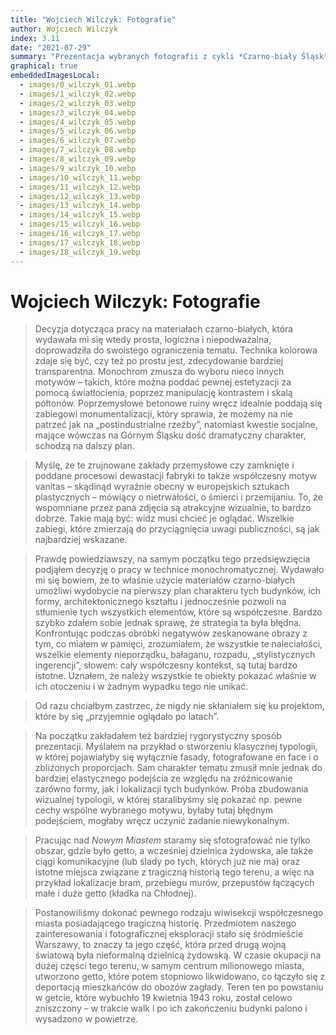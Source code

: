 ```yaml
---
title: "Wojciech Wilczyk: Fotografie"
author: Wojciech Wilczyk
index: 3.11
date: "2021-07-29"
summary: "Prezentacja wybranych fotografii z cykli *Czarno-biały Śląsk*, *Niewinne oko nie istnieje* oraz *Inne miasto*."
graphical: true
embeddedImagesLocal:
  - images/0_wilczyk_01.webp
  - images/1_wilczyk_02.webp
  - images/2_wilczyk_03.webp
  - images/3_wilczyk_04.webp
  - images/4_wilczyk_05.webp
  - images/5_wilczyk_06.webp
  - images/6_wilczyk_07.webp
  - images/7_wilczyk_08.webp
  - images/8_wilczyk_09.webp
  - images/9_wilczyk_10.webp
  - images/10_wilczyk_11.webp
  - images/11_wilczyk_12.webp
  - images/12_wilczyk_13.webp
  - images/13_wilczyk_14.webp
  - images/14_wilczyk_15.webp
  - images/15_wilczyk_16.webp
  - images/16_wilczyk_17.webp
  - images/17_wilczyk_18.webp
  - images/18_wilczyk_19.webp
---
```


<TitleSlide >

# Wojciech Wilczyk: Fotografie

</TitleSlide>

<FullscreenImageSlide
  image={props.localImages[4]}
  caption="Elżbieta Janicka & Wojciech Wilczyk, *Nowe Miasto*, ul. Śliska, 15.04.2011."
/>

<SplitSlide>
  <CenterImageSlide
    image={props.localImages[6]}
    caption="Wojciech Wilczyk, *Czarno-biały Śląsk*, Bytom-Bobrek, ul. Pasteura (Huta Bobrek), 15.03.2003."
  />
  <CenterImageSlide
    image={props.localImages[8]}
    caption="Wojciech Wilczyk, *Czarno-biały Śląsk*, Zabrze - Biskupice, ul. Ogrodowa, 1.02.2001."
  />
</SplitSlide>

<TextSlide>

> Decyzja dotycząca pracy na materiałach czarno-białych, która wydawała mi się wtedy prosta, logiczna i niepodważalna, doprowadziła do swoistego ograniczenia tematu. Technika kolorowa zdaje się być, czy też po prostu jest, zdecydowanie bardziej transparentna. Monochrom zmusza do wyboru nieco innych motywów – takich, które można poddać pewnej estetyzacji za pomocą światłocienia, poprzez manipulację kontrastem i skalą półtonów. Poprzemysłowe betonowe ruiny wręcz idealnie poddają się zabiegowi monumentalizacji, który sprawia, że możemy na nie patrzeć jak na „postindustrialne rzeźby”, natomiast kwestie socjalne, mające wówczas na Górnym Śląsku dość dramatyczny charakter, schodzą na dalszy plan.

</TextSlide>

<CenterImageSlide
  image={props.localImages[5]}
  caption="Wojciech Wilczyk, *Czarno-biały Śląsk*, Bytom - Bobrek, karbidownia, 8.12.2002."
/>

<SplitSlide>
  <TextSlide>

> Myślę, że te zrujnowane zakłady przemysłowe czy zamknięte i poddane procesowi dewastacji fabryki to także współczesny motyw vanitas – skądinąd wyraźnie obecny w europejskich sztukach plastycznych – mówiący o nietrwałości, o śmierci i przemijaniu. To, że wspomniane przez pana zdjęcia są atrakcyjne wizualnie, to bardzo dobrze. Takie mają być: widz musi chcieć je oglądać. Wszelkie zabiegi, które zmierzają do przyciągnięcia uwagi publiczności, są jak najbardziej wskazane.

  </TextSlide>

  <CenterImageSlide
    image={props.localImages[7]}
    caption="Wojciech Wilczyk, *Czarno-biały Śląsk*, Swietochłowice - KWK Polska, 25.03.2001."
  />
</SplitSlide>

<FullscreenImageSlide
  image={props.localImages[11]}
  caption="Wojciech Wilczyk, *Niewinne oko nie istnieje*, Maków Mazowiecki, Bejt ha-midrasz, 29.04.2007."
/>

<TextSlide>

> Prawdę powiedziawszy, na samym początku tego przedsięwzięcia podjąłem decyzję o pracy w technice monochromatycznej. Wydawało mi się bowiem, że to właśnie użycie materiałów czarno-białych umożliwi wydobycie na pierwszy plan charakteru tych budynków, ich formy, architektonicznego kształtu i jednocześnie pozwoli na stłumienie tych wszystkich elementów, które są współczesne. Bardzo szybko zdałem sobie jednak sprawę, że strategia ta była błędna. Konfrontując podczas obróbki negatywów zeskanowane obrazy z tym, co miałem w pamięci, zrozumiałem, że wszystkie te naleciałości, wszelkie elementy nieporządku, bałaganu, rozpadu, „stylistycznych ingerencji”, słowem: cały współczesny kontekst, są tutaj bardzo istotne. Uznałem, że należy wszystkie te obiekty pokazać właśnie w ich otoczeniu i w żadnym wypadku tego nie unikać.

</TextSlide>

<SplitSlide>
  <CenterImageSlide
    image={props.localImages[12]}
    caption="Wojciech Wilczyk, *Niewinne oko nie istnieje*, Nowy Korczyn, synagoga, 07.03.2008."
  />
  <TextSlide>

> Od razu chciałbym zastrzec, że nigdy nie skłaniałem się ku projektom, które by się „przyjemnie oglądało po latach”.

  </TextSlide>
</SplitSlide>

<CarouselSlide>
  <Carousel
    images={[
      props.localImages[9],
      props.localImages[10],
      props.localImages[11],
      props.localImages[14],
      props.localImages[15],
    ]}
    captions={[
      "Wojciech Wilczyk, *Niewinne oko nie istnieje*, Kargowa, synagoga, 29.03.2008.",
      "Wojciech Wilczyk, *Niewinne oko nie istnieje*, Kraków, Halberstam beit midrash, 25.08.2009.",
      "Wojciech Wilczyk, *Niewinne oko nie istnieje*, Maków Mazowiecki, Bejt ha-midrasz, 29.04.2007.",
      "Wojciech Wilczyk, *Niewinne oko nie istnieje*, Ujazd, synagoga, 06.03.2007.",
      "Wojciech Wilczyk, *Niewinne oko nie istnieje*, Wielkie Oczy, synagoga, 28.07.2007.",
    ]}
  />
</CarouselSlide>

<TextSlide>

> Na początku zakładałem też bardziej rygorystyczny sposób prezentacji. Myślałem na przykład o stworzeniu klasycznej typologii, w której pojawiałyby się wyłącznie fasady, fotografowane en face i o zbliżonych proporcjach. Sam charakter tematu zmusił mnie jednak do bardziej elastycznego podejścia ze względu na zróżnicowanie zarówno formy, jak i lokalizacji tych budynków. Próba zbudowania wizualnej typologii, w której staralibyśmy się pokazać np. pewne cechy wspólne wybranego motywu, byłaby tutaj błędnym podejściem, mogłaby wręcz uczynić zadanie niewykonalnym.

</TextSlide>

<SplitSlide>
  <CenterImageSlide
    image={props.localImages[13]}
    caption="Wojciech Wilczyk, *Niewinne oko nie istnieje*, Radymno, synagoga, 07.06.2007."
  />
  <CenterImageSlide
    image={props.localImages[16]}
    caption="Wojciech Wilczyk, *Niewinne oko nie istnieje*, Wolsztyn, synagoga, 03.02.2008."
  />
</SplitSlide>

<SplitSlide>
  <CenterImageSlide
    image={props.localImages[17]}
    caption="Wojciech Wilczyk, *Niewinne oko nie istnieje*, Łask, synagoga, 25.11.2008."
  />
  <CenterImageSlide
    image={props.localImages[18]}
    caption="Wojciech Wilczyk, *Niewinne oko nie istnieje*, Łaszczów, Bejt Ha-midrasz, 09.01.2008."
  />
</SplitSlide>

<TextSlide>

> Pracując nad _Nowym Miastem_ staramy się sfotografować nie tylko obszar, gdzie było getto, a wcześniej dzielnica żydowska, ale także ciągi komunikacyjne (lub ślady po tych, których już nie ma) oraz istotne miejsca związane z tragiczną historią tego terenu, a więc na przykład lokalizacje bram, przebiegu murów, przepustów łączących małe i duże getto (kładka na Chłodnej).

</TextSlide>

<FullscreenImageSlide
  image={props.localImages[1]}
  caption="Elżbieta Janicka & Wojciech Wilczyk, *Nowe Miasto*, Skrzyżowanie ul. Prosta–ul. Żelazna, 08.04.2011."
/>

<TextSlide>

> Postanowiliśmy dokonać pewnego rodzaju wiwisekcji współczesnego miasta posiadającego tragiczną historię. Przedmiotem naszego zainteresowania i fotograficznej eksploracji stało się śródmieście Warszawy, to znaczy ta jego część, która przed drugą wojną światową była nieformalną dzielnicą żydowską. W czasie okupacji na dużej części tego terenu, w samym centrum milionowego miasta, utworzono getto, które potem stopniowo likwidowano, co łączyło się z deportacją mieszkańców do obozów zagłady. Teren ten po powstaniu w getcie, które wybuchło 19 kwietnia 1943 roku, został celowo zniszczony – w trakcie walk i po ich zakończeniu budynki palono i wysadzono w powietrze.

</TextSlide>

<CarouselSlide>
  <Carousel
    images={[props.localImages[0], props.localImages[3], props.localImages[4]]}
    captions={[
      "Elżbieta Janicka & Wojciech Wilczyk, *Nowe Miasto*, Plac Grzybowski (Synagoga Nożyków), 07.04.2011.",
      "Elżbieta Janicka & Wojciech Wilczyk, *Nowe Miasto*, ul. Solidarności, 15.04.2011.",
      "Elżbieta Janicka & Wojciech Wilczyk, *Nowe Miasto*, ul. Śliska, 15.04.2011.",
    ]}
  />
</CarouselSlide>

<CenterImageSlide
  image={props.localImages[1]}
  caption="Elżbieta Janicka & Wojciech Wilczyk, *Nowe Miasto*, Skrzyżowanie ul. Prosta–ul. Żelazna, 08.04.2011."
/>

<CenterImageSlide
  image={props.localImages[4]}
  caption="Elżbieta Janicka & Wojciech Wilczyk, *Nowe Miasto*, ul. Śliska, 15.04.2011."
/>
